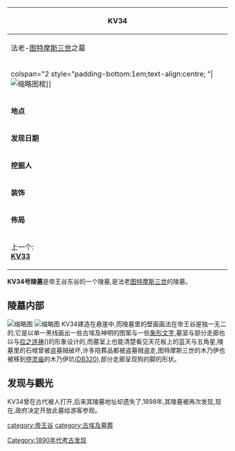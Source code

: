 {{unreferenced|time=2013-05-20T00:53:46+00:00}}
{| class="infobox" style="width:20em;"
!colspan="3"|KV34
|-
!colspan="3"|法老-[[图特摩斯三世|图特摩斯三世]]之墓
|-
| colspan="2 style="padding-bottom:1em;text-align:centre; "|[[File:Tuth-grab1.jpg|缩略图]]棺]]
|-
|'''地点'''
|colspan="2"|[[帝王谷|帝王谷]](东谷)
|-
|'''发现日期'''
|colspan="2"|1898年(首次发现)
|-
|'''挖掘人'''
|colspan"2"|1898年:{{lang|fr|Tarkastaja Hosni}} <br/>1898年:{{link-en|Victor Loret|Victor Loret}} <br/> 1898-1899年:{{link-en|Georges Daressy|Georges Daressy}}
|-
|'''装饰'''
|colspan="2"|{{link-en|Amduat|Amduat}},[[拉之连祷|拉之连祷]]({{link-en|Litany of Ra|Litany of Ra}})
|-
|'''佈局'''
|colspan="2"|笔直
|-style="text-align:centre; "
| style="width:50%;"| 上一个:<br/>'''[[KV33|KV33]]'''
| style="width:50%;"| 下一个:<br/>'''[[KV35|KV35]]'''
|}

'''KV34号陵墓'''是帝王谷东谷的一个陵墓,是法老[[图特摩斯三世|图特摩斯三世]]的陵墓。

==陵墓内部==
[[File:KV34_-_Tomba_de_Tutmosis_III.jpg|缩略图]]
[[File:Egypt.KV34.05.jpg|缩略图]]
KV34建造在悬崖中,而陵墓里的壁画画法在帝王谷是独一无二的,它是以单一黑线画出一些古埃及神明的图案与一些[[象形文字|象形文字]],墓室与部分走廊也以{{link-en|Amduat|Amduat}}与[[拉之连祷|拉之连祷]]({{link-en|Litany of Ra|Litany of Ra}})的形象设计的,而墓室上也能清楚看见天花板上的蓝天与五角星,陵墓里的石棺曾被盗墓贼破坏,许多陪葬品都被盗墓贼盗走,图特摩斯三世的木乃伊也被移到[[停灵庙|停灵庙]]的木乃伊坑([[DB320|DB320]]),部分走廊呈现狗的脚的形状。

==发现与觀光==
KV34曾在古代被人打开,后来其陵墓地址却遗失了,1898年,其陵墓被{{link-en|Victor Loret|Victor Loret}}再次发现,现在,政府决定开放此墓给游客参观。

{{帝王谷}}
[[category:帝王谷|category:帝王谷]]
[[category:古埃及墓葬|category:古埃及墓葬]]
[[Category:1890年代考古发现|Category:1890年代考古发现]]